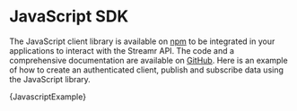

# JavaScript SDK

The JavaScript client library is available on <a href="https://www.npmjs.com/package/streamr-client" target="_blank" rel="noopener noreferrer">npm</a> to be integrated in your applications to interact with the Streamr API. The code and a comprehensive documentation are available on <a href="https://github.com/streamr-dev/streamr-client-javascript" target="_blank" rel="noopener noreferrer">GitHub</a>. Here is an example of how to create an authenticated client, publish and subscribe data using the JavaScript library.

<CodeSnippet language="javascript">{JavascriptExample}</CodeSnippet>
